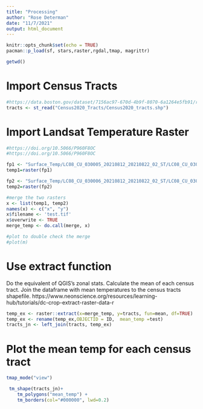 ```yaml
---
title: "Processing"
author: "Rose Determan"
date: "11/7/2021"
output: html_document
---
```


```r
knitr::opts_chunk$set(echo = TRUE)
pacman::p_load(sf, stars,raster,rgdal,tmap, magrittr)

getwd()
```

# Import Census Tracts
```r
#https://data.boston.gov/dataset/7156ac97-670d-4b9f-8070-6a1264e5fb91/resource/1721fbb7-ee56-4a61-9e1b-2f2342d202d1/download/census2020_tracts.zip
tracts <- st_read("Census2020_Tracts/Census2020_tracts.shp")
```

# Import Landsat Temperature Raster
```r
#https://doi.org/10.5066/P960F8OC
#https://doi.org/10.5066/P960F8OC

fp1 <- "Surface_Temp/LC08_CU_030005_20210812_20210822_02_ST/LC08_CU_030005_20210812_20210822_02_ST_B10.TIF"
temp1=raster(fp1)

fp2 <- "Surface_Temp/LC08_CU_030006_20210812_20210822_02_ST/LC08_CU_030006_20210812_20210822_02_ST_B10.TIF"
temp2=raster(fp2)

#merge the two rasters 
x <- list(temp1, temp2)
names(x) <- c("x", "y")
x$filename <- 'test.tif'
x$overwrite <- TRUE
merge_temp <- do.call(merge, x)

#plot to double check the merge
#plot(m)
```

# Use extract function 
Do the equivalent of QGIS's zonal stats. Calculate the mean of each census tract. Join the dataframe with mean temperatures to the census tracts shapefile. 
https://www.neonscience.org/resources/learning-hub/tutorials/dc-crop-extract-raster-data-r
```r
temp_ex <- raster::extract(x=merge_temp, y=tracts, fun=mean, df=TRUE)
temp_ex <- rename(temp_ex,OBJECTID = ID,  mean_temp =test)
tracts_jn <- left_join(tracts, temp_ex)
```
# Plot the mean temp for each census tract
```r
tmap_mode("view")

 tm_shape(tracts_jn)+
    tm_polygons("mean_temp") + 
    tm_borders(col="#000000", lwd=0.2)
```

